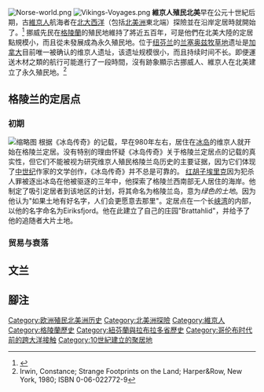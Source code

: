 {{欧洲国家的美洲殖民地}}
[[File:Norse-world.png|right]]
[[File:Vikings-Voyages.png|thumb]]
'''維京人殖民北美'''早在公元十世紀后期，古[[維京人|維京人]]航海者在[[北大西洋|北大西洋]]（包括[[北美洲|北美洲]]東北端）探險並在沿岸定居時就開始了。<ref>{{cite book
| last = Pálsson
| first = Hermann
| title = The Vinland sagas: the Norse discovery of America
| publisher = Penguin Classics
| url = http://books.google.ca/books?id=m-4rb_GhQ5EC&lpg=PP1&dq=The%20Vinland%20sagas%3A%20the%20Norse%20discovery%20of%20America&pg=PA28#v=onepage&q&f=true
| page = 28
| year = 1965
| isbn = 0140441549
| accessdate = 2010-04-15
| archive-date = 2011-07-28
| archive-url = https://web.archive.org/web/20110728050342/http://books.google.ca/books?id=m-4rb_GhQ5EC&lpg=PP1&dq=The%20Vinland%20sagas%3A%20the%20Norse%20discovery%20of%20America&pg=PA28#v=onepage&q&f=true
| dead-url = no
}}</ref>
挪威先民在[[格陵蘭|格陵蘭]]的殖民地維持了將近五百年，可是他們在北美大陸的定居點規模小，而且從未發展成為永久殖民地。位于[[纽芬兰|纽芬兰]]的[[兰塞奥兹牧草地|兰塞奥兹牧草地]]遗址是[[加拿大|加拿大]]目前唯一被确认的维京人遗址，该遗址规模很小，而且持续时间不长。即便運送木材之類的航行可能進行了一段時間，沒有跡象顯示古挪威人、維京人在北美建立了永久殖民地。<ref>Irwin, Constance; Strange Footprints on the Land; Harper&Row, New York, 1980; ISBN 0-06-022772-9</ref>

==格陵兰的定居点==
===初期===
[[File:Eastern-settlement-eng.png|缩略图]]
根据《冰岛传奇》的记载，早在980年左右，居住在[[冰岛|冰岛]]的维京人就开始在格陵兰定居。没有特别的理由怀疑《冰岛传奇》关于格陵兰定居点的记载的真实性，但它们不能被视为研究维京人殖民格陵兰岛历史的主要证据，因为它们体现了[[中世纪|中世纪]]作家的文学创作，《冰岛传奇》并不总是可靠的。
[[红胡子埃里克|红胡子埃里克]]因为犯杀人罪被逐出冰岛在他被驱逐的三年中，他探索了格陵兰西南部无人居住的海岸。他制定了吸引定居者到该地区的计划，将其命名为格陵兰岛，意为''绿色的土地''。因为他认为"如果土地有好名字，人们会更愿意去那里"。定居点在一个长[[峡湾|峡湾]]的内部，以他的名字命名为Eiriksfjord。他在此建立了自己的庄园"Brattahlid"，并给予了他的追随者大片土地。
===贸易与衰落===

==文兰==

== 腳注 ==
{{Reflist|30em}}


{{格陵兰小作品}}
{{極地探險}}
{{DEFAULTSORT:Viking}}
[[Category:欧洲殖民北美洲历史|Category:欧洲殖民北美洲历史]]
[[Category:北美洲探險|Category:北美洲探險]]
[[Category:維京人|Category:維京人]]
[[Category:格陵蘭歷史|Category:格陵蘭歷史]]
[[Category:紐芬蘭與拉布拉多省歷史|Category:紐芬蘭與拉布拉多省歷史]]
[[Category:哥伦布时代前的跨大洋接触|Category:哥伦布时代前的跨大洋接触]]
[[Category:10世紀建立的聚居地|Category:10世紀建立的聚居地]]